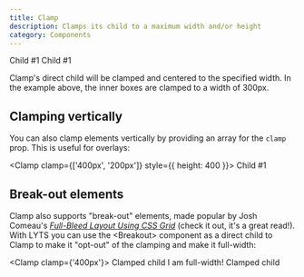 ```yaml
---
title: Clamp
description: Clamps its child to a maximum width and/or height
category: Components
---
```



<Clamp clamp='400px'>
  <Box>
    Child #1
  </Box>
  <Box>
    Child #1
  </Box>
</Clamp>

Clamp's direct child will be clamped and centered to the specified width. In the example above, the inner boxes are clamped to a width of 300px.

## Clamping vertically

You can also clamp elements vertically by providing an array for the `clamp` prop. This is useful for overlays:

<Clamp clamp={['400px', '200px']} style={{ height: 400 }}>
  <Box>
    Child #1
  </Box>
</Clamp>

## Break-out elements

Clamp also supports "break-out" elements, made popular by Josh Comeau's [*Full-Bleed Layout Using CSS Grid*](https://www.joshwcomeau.com/css/full-bleed/) (check it out, it's a great read!). With LYTS you can use the \<Breakout> component as a direct child to Clamp to make it "opt-out" of the clamping and make it full-width:

<Clamp clamp={'400px'}>
  <Box>
    Clamped child
  </Box>
  <Breakout xAlign='center'>
    I am full-width!
  </Breakout>
  <Box>
    Clamped child
  </Box>
</Clamp>
